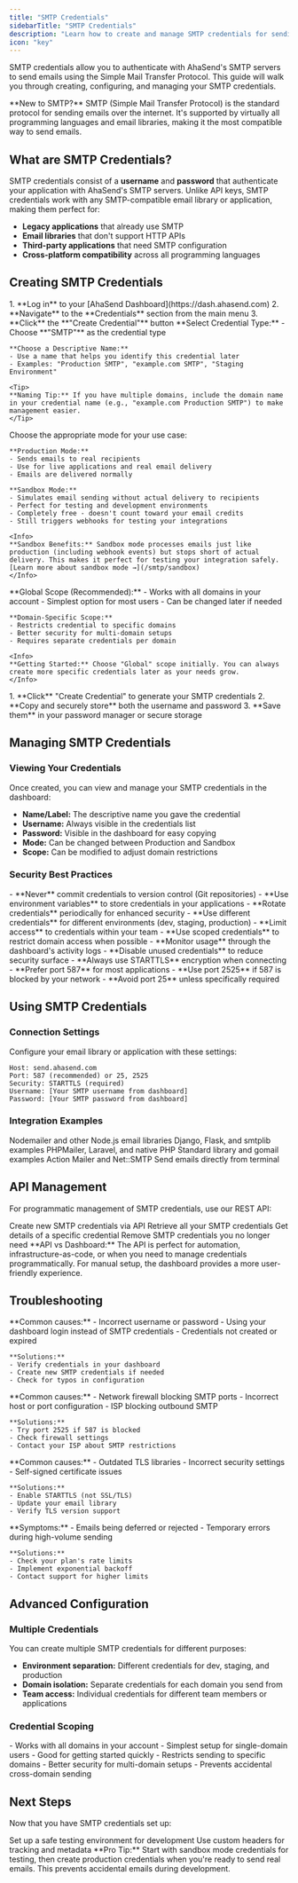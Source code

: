 ```yaml
---
title: "SMTP Credentials"
sidebarTitle: "SMTP Credentials"
description: "Learn how to create and manage SMTP credentials for sending emails through AhaSend's SMTP relay"
icon: "key"
---
```


SMTP credentials allow you to authenticate with AhaSend's SMTP servers to send emails using the Simple Mail Transfer Protocol. This guide will walk you through creating, configuring, and managing your SMTP credentials.

<Info>
**New to SMTP?** SMTP (Simple Mail Transfer Protocol) is the standard protocol for sending emails over the internet. It's supported by virtually all programming languages and email libraries, making it the most compatible way to send emails.
</Info>

## What are SMTP Credentials?

SMTP credentials consist of a **username** and **password** that authenticate your application with AhaSend's SMTP servers. Unlike API keys, SMTP credentials work with any SMTP-compatible email library or application, making them perfect for:

- **Legacy applications** that already use SMTP
- **Email libraries** that don't support HTTP APIs
- **Third-party applications** that need SMTP configuration
- **Cross-platform compatibility** across all programming languages


## Creating SMTP Credentials

<Steps>
  <Step title="Access Credentials Dashboard" icon="user">
    1. **Log in** to your [AhaSend Dashboard](https://dash.ahasend.com)
    2. **Navigate** to the **Credentials** section from the main menu
    3. **Click** the **"Create Credential"** button
  </Step>

  <Step title="Configure Credential Settings" icon="gear">
    **Select Credential Type:**
    - Choose **"SMTP"** as the credential type

    **Choose a Descriptive Name:**
    - Use a name that helps you identify this credential later
    - Examples: "Production SMTP", "example.com SMTP", "Staging Environment"

    <Tip>
    **Naming Tip:** If you have multiple domains, include the domain name in your credential name (e.g., "example.com Production SMTP") to make management easier.
    </Tip>
  </Step>

  <Step title="Set Credential Mode" icon="vial">
    Choose the appropriate mode for your use case:

    **Production Mode:**
    - Sends emails to real recipients
    - Use for live applications and real email delivery
    - Emails are delivered normally

    **Sandbox Mode:**
    - Simulates email sending without actual delivery to recipients
    - Perfect for testing and development environments
    - Completely free - doesn't count toward your email credits
    - Still triggers webhooks for testing your integrations

    <Info>
    **Sandbox Benefits:** Sandbox mode processes emails just like production (including webhook events) but stops short of actual delivery. This makes it perfect for testing your integration safely. [Learn more about sandbox mode →](/smtp/sandbox)
    </Info>
  </Step>

  <Step title="Configure Credential Scope" icon="shield">
    **Global Scope (Recommended):**
    - Works with all domains in your account
    - Simplest option for most users
    - Can be changed later if needed

    **Domain-Specific Scope:**
    - Restricts credential to specific domains
    - Better security for multi-domain setups
    - Requires separate credentials per domain

    <Info>
    **Getting Started:** Choose "Global" scope initially. You can always create more specific credentials later as your needs grow.
    </Info>
  </Step>

  <Step title="Generate and Save Credentials" icon="key">
    1. **Click** "Create Credential" to generate your SMTP credentials
    2. **Copy and securely store** both the username and password
    3. **Save them** in your password manager or secure storage
  </Step>
</Steps>

## Managing SMTP Credentials

### Viewing Your Credentials

Once created, you can view and manage your SMTP credentials in the dashboard:

- **Name/Label:** The descriptive name you gave the credential
- **Username:** Always visible in the credentials list
- **Password:** Visible in the dashboard for easy copying
- **Mode:** Can be changed between Production and Sandbox
- **Scope:** Can be modified to adjust domain restrictions

### Security Best Practices

<AccordionGroup>
  <Accordion title="Secure Storage" icon="shield">
    - **Never** commit credentials to version control (Git repositories)
    - **Use environment variables** to store credentials in your applications
    - **Rotate credentials** periodically for enhanced security
    - **Use different credentials** for different environments (dev, staging, production)
  </Accordion>

  <Accordion title="Access Control" icon="lock">
    - **Limit access** to credentials within your team
    - **Use scoped credentials** to restrict domain access when possible
    - **Monitor usage** through the dashboard's activity logs
    - **Disable unused credentials** to reduce security surface
  </Accordion>

  <Accordion title="Network Security" icon="network-wired">
    - **Always use STARTTLS** encryption when connecting
    - **Prefer port 587** for most applications
    - **Use port 2525** if 587 is blocked by your network
    - **Avoid port 25** unless specifically required
  </Accordion>
</AccordionGroup>

## Using SMTP Credentials

### Connection Settings

Configure your email library or application with these settings:

```
Host: send.ahasend.com
Port: 587 (recommended) or 25, 2525
Security: STARTTLS (required)
Username: [Your SMTP username from dashboard]
Password: [Your SMTP password from dashboard]
```

### Integration Examples

<CardGroup cols={3}>
  <Card title="Node.js" icon="node-js" href="/smtp/nodejs">
    Nodemailer and other Node.js email libraries
  </Card>
  <Card title="Python" icon="python" href="/smtp/python">
    Django, Flask, and smtplib examples
  </Card>
  <Card title="PHP" icon="php" href="/smtp/php">
    PHPMailer, Laravel, and native PHP
  </Card>
  <Card title="Go" icon="golang" href="/smtp/golang">
    Standard library and gomail examples
  </Card>
  <Card title="Ruby" icon="gem" href="/smtp/ruby">
    Action Mailer and Net::SMTP
  </Card>
  <Card title="Command Line" icon="terminal" href="/smtp/cli">
    Send emails directly from terminal
  </Card>
</CardGroup>

## API Management

For programmatic management of SMTP credentials, use our REST API:

<CardGroup cols={2}>
  <Card title="Create SMTP Credential" icon="plus" href="/api-reference/smtp-credentials/create-smtp-credential">
    Create new SMTP credentials via API
  </Card>
  <Card title="List SMTP Credentials" icon="list" href="/api-reference/smtp-credentials/get-smtp-credentials">
    Retrieve all your SMTP credentials
  </Card>
  <Card title="Get SMTP Credential" icon="eye" href="/api-reference/smtp-credentials/get-smtp-credential">
    Get details of a specific credential
  </Card>
  <Card title="Delete SMTP Credential" icon="trash" href="/api-reference/smtp-credentials/delete-smtp-credential">
    Remove SMTP credentials you no longer need
  </Card>
</CardGroup>

<Info>
**API vs Dashboard:** The API is perfect for automation, infrastructure-as-code, or when you need to manage credentials programmatically. For manual setup, the dashboard provides a more user-friendly experience.
</Info>

## Troubleshooting

<AccordionGroup>
  <Accordion title="Authentication Failed" icon="triangle-exclamation">
    **Common causes:**
    - Incorrect username or password
    - Using your dashboard login instead of SMTP credentials
    - Credentials not created or expired

    **Solutions:**
    - Verify credentials in your dashboard
    - Create new SMTP credentials if needed
    - Check for typos in configuration
  </Accordion>

  <Accordion title="Connection Timeout" icon="clock">
    **Common causes:**
    - Network firewall blocking SMTP ports
    - Incorrect host or port configuration
    - ISP blocking outbound SMTP

    **Solutions:**
    - Try port 2525 if 587 is blocked
    - Check firewall settings
    - Contact your ISP about SMTP restrictions
  </Accordion>

  <Accordion title="TLS/SSL Errors" icon="shield-xmark">
    **Common causes:**
    - Outdated TLS libraries
    - Incorrect security settings
    - Self-signed certificate issues

    **Solutions:**
    - Enable STARTTLS (not SSL/TLS)
    - Update your email library
    - Verify TLS version support
  </Accordion>

  <Accordion title="Rate Limiting" icon="gauge">
    **Symptoms:**
    - Emails being deferred or rejected
    - Temporary errors during high-volume sending

    **Solutions:**
    - Check your plan's rate limits
    - Implement exponential backoff
    - Contact support for higher limits
  </Accordion>
</AccordionGroup>

## Advanced Configuration

### Multiple Credentials

You can create multiple SMTP credentials for different purposes:

- **Environment separation:** Different credentials for dev, staging, and production
- **Domain isolation:** Separate credentials for each domain you send from
- **Team access:** Individual credentials for different team members or applications

### Credential Scoping

<AccordionGroup>
  <Accordion title="Global Scope" icon="globe">
    - Works with all domains in your account
    - Simplest setup for single-domain users
    - Good for getting started quickly
  </Accordion>

  <Accordion title="Domain-Specific Scope" icon="filter">
    - Restricts sending to specific domains
    - Better security for multi-domain setups
    - Prevents accidental cross-domain sending
  </Accordion>
</AccordionGroup>

## Next Steps

Now that you have SMTP credentials set up:

<CardGroup cols={2}>
  <Card title="Configure Sandbox Mode" icon="flask" href="/smtp/sandbox">
    Set up a safe testing environment for development
  </Card>
  <Card title="Learn About Special Headers" icon="header" href="/smtp/special-headers">
    Use custom headers for tracking and metadata
  </Card>
</CardGroup>

<Tip>
**Pro Tip:** Start with sandbox mode credentials for testing, then create production credentials when you're ready to send real emails. This prevents accidental emails during development.
</Tip>